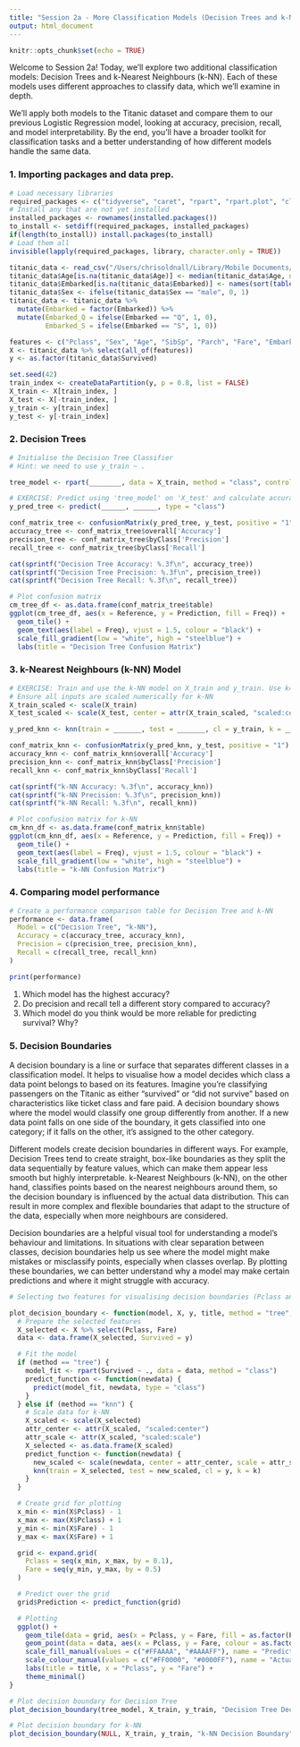 ```yaml
---
title: "Session 2a - More Classification Models (Decision Trees and k-NN)"
output: html_document
---
```


```r
knitr::opts_chunk$set(echo = TRUE)
```

Welcome to Session 2a! Today, we'll explore two additional classification models: Decision Trees and k-Nearest Neighbours (k-NN). Each of these models uses different approaches to classify data, which we’ll examine in depth.

We'll apply both models to the Titanic dataset and compare them to our previous Logistic Regression model, looking at accuracy, precision, recall, and model interpretability. By the end, you'll have a broader toolkit for classification tasks and a better understanding of how different models handle the same data.

### 1. Importing packages and data prep.

```r
# Load necessary libraries
required_packages <- c("tidyverse", "caret", "rpart", "rpart.plot", "class", "e1071", "mlbench")
# Install any that are not yet installed
installed_packages <- rownames(installed.packages())
to_install <- setdiff(required_packages, installed_packages)
if(length(to_install)) install.packages(to_install)
# Load them all
invisible(lapply(required_packages, library, character.only = TRUE))
```

```r
titanic_data <- read_csv("/Users/chrisoldnall/Library/Mobile Documents/com~apple~CloudDocs/Teaching/machine_learning_python/data/titanic_train.csv")
titanic_data$Age[is.na(titanic_data$Age)] <- median(titanic_data$Age, na.rm = TRUE)
titanic_data$Embarked[is.na(titanic_data$Embarked)] <- names(sort(table(titanic_data$Embarked), decreasing = TRUE))[1]
titanic_data$Sex <- ifelse(titanic_data$Sex == "male", 0, 1)
titanic_data <- titanic_data %>%
  mutate(Embarked = factor(Embarked)) %>%
  mutate(Embarked_Q = ifelse(Embarked == "Q", 1, 0),
         Embarked_S = ifelse(Embarked == "S", 1, 0))
```

```r
features <- c("Pclass", "Sex", "Age", "SibSp", "Parch", "Fare", "Embarked_Q", "Embarked_S")
X <- titanic_data %>% select(all_of(features))
y <- as.factor(titanic_data$Survived)
```

```r
set.seed(42)
train_index <- createDataPartition(y, p = 0.8, list = FALSE)
X_train <- X[train_index, ]
X_test <- X[-train_index, ]
y_train <- y[train_index]
y_test <- y[-train_index]
```

### 2. Decision Trees

```r
# Initialise the Decision Tree Classifier
# Hint: we need to use y_train ~ .

tree_model <- rpart(________, data = X_train, method = "class", control = rpart.control(cp = 0))
```

```r
# EXERCISE: Predict using 'tree_model' on 'X_test' and calculate accuracy, precision, and recall.
y_pred_tree <- predict(______, ______, type = "class")
```

```r
conf_matrix_tree <- confusionMatrix(y_pred_tree, y_test, positive = "1")
accuracy_tree <- conf_matrix_tree$overall['Accuracy']
precision_tree <- conf_matrix_tree$byClass['Precision']
recall_tree <- conf_matrix_tree$byClass['Recall']

cat(sprintf("Decision Tree Accuracy: %.3f\n", accuracy_tree))
cat(sprintf("Decision Tree Precision: %.3f\n", precision_tree))
cat(sprintf("Decision Tree Recall: %.3f\n", recall_tree))
```

```r
# Plot confusion matrix
cm_tree_df <- as.data.frame(conf_matrix_tree$table)
ggplot(cm_tree_df, aes(x = Reference, y = Prediction, fill = Freq)) +
  geom_tile() +
  geom_text(aes(label = Freq), vjust = 1.5, colour = "black") +
  scale_fill_gradient(low = "white", high = "steelblue") +
  labs(title = "Decision Tree Confusion Matrix")
```

### 3. k-Nearest Neighbours (k-NN) Model

```r

# EXERCISE: Train and use the k-NN model on X_train and y_train. Use k=5.
# Ensure all inputs are scaled numerically for k-NN
X_train_scaled <- scale(X_train)
X_test_scaled <- scale(X_test, center = attr(X_train_scaled, "scaled:center"), scale = attr(X_train_scaled, "scaled:scale"))

y_pred_knn <- knn(train = _______, test = _______, cl = y_train, k = ____)

conf_matrix_knn <- confusionMatrix(y_pred_knn, y_test, positive = "1")
accuracy_knn <- conf_matrix_knn$overall['Accuracy']
precision_knn <- conf_matrix_knn$byClass['Precision']
recall_knn <- conf_matrix_knn$byClass['Recall']

cat(sprintf("k-NN Accuracy: %.3f\n", accuracy_knn))
cat(sprintf("k-NN Precision: %.3f\n", precision_knn))
cat(sprintf("k-NN Recall: %.3f\n", recall_knn))
```

```r
# Plot confusion matrix for k-NN
cm_knn_df <- as.data.frame(conf_matrix_knn$table)
ggplot(cm_knn_df, aes(x = Reference, y = Prediction, fill = Freq)) +
  geom_tile() +
  geom_text(aes(label = Freq), vjust = 1.5, colour = "black") +
  scale_fill_gradient(low = "white", high = "steelblue") +
  labs(title = "k-NN Confusion Matrix")
```

### 4. Comparing model performance

```r
# Create a performance comparison table for Decision Tree and k-NN
performance <- data.frame(
  Model = c("Decision Tree", "k-NN"),
  Accuracy = c(accuracy_tree, accuracy_knn),
  Precision = c(precision_tree, precision_knn),
  Recall = c(recall_tree, recall_knn)
)

print(performance)
```


1. Which model has the highest accuracy? 
2. Do precision and recall tell a different story compared to accuracy?
3. Which model do you think would be more reliable for predicting survival? Why?

### 5. Decision Boundaries

A decision boundary is a line or surface that separates different classes in a classification model. It helps to visualise how a model decides which class a data point belongs to based on its features. Imagine you're classifying passengers on the Titanic as either “survived” or “did not survive” based on characteristics like ticket class and fare paid. A decision boundary shows where the model would classify one group differently from another. If a new data point falls on one side of the boundary, it gets classified into one category; if it falls on the other, it's assigned to the other category.

Different models create decision boundaries in different ways. For example, Decision Trees tend to create straight, box-like boundaries as they split the data sequentially by feature values, which can make them appear less smooth but highly interpretable. k-Nearest Neighbours (k-NN), on the other hand, classifies points based on the nearest neighbours around them, so the decision boundary is influenced by the actual data distribution. This can result in more complex and flexible boundaries that adapt to the structure of the data, especially when more neighbours are considered.

Decision boundaries are a helpful visual tool for understanding a model's behaviour and limitations. In situations with clear separation between classes, decision boundaries help us see where the model might make mistakes or misclassify points, especially when classes overlap. By plotting these boundaries, we can better understand why a model may make certain predictions and where it might struggle with accuracy.

```r
# Selecting two features for visualising decision boundaries (Pclass and Fare)

plot_decision_boundary <- function(model, X, y, title, method = "tree", k = 5) {
  # Prepare the selected features
  X_selected <- X %>% select(Pclass, Fare)
  data <- data.frame(X_selected, Survived = y)

  # Fit the model
  if (method == "tree") {
    model_fit <- rpart(Survived ~ ., data = data, method = "class")
    predict_function <- function(newdata) {
      predict(model_fit, newdata, type = "class")
    }
  } else if (method == "knn") {
    # Scale data for k-NN
    X_scaled <- scale(X_selected)
    attr_center <- attr(X_scaled, "scaled:center")
    attr_scale <- attr(X_scaled, "scaled:scale")
    X_selected <- as.data.frame(X_scaled)
    predict_function <- function(newdata) {
      new_scaled <- scale(newdata, center = attr_center, scale = attr_scale)
      knn(train = X_selected, test = new_scaled, cl = y, k = k)
    }
  }

  # Create grid for plotting
  x_min <- min(X$Pclass) - 1
  x_max <- max(X$Pclass) + 1
  y_min <- min(X$Fare) - 1
  y_max <- max(X$Fare) + 1

  grid <- expand.grid(
    Pclass = seq(x_min, x_max, by = 0.1),
    Fare = seq(y_min, y_max, by = 0.5)
  )

  # Predict over the grid
  grid$Prediction <- predict_function(grid)

  # Plotting
  ggplot() +
    geom_tile(data = grid, aes(x = Pclass, y = Fare, fill = as.factor(Prediction)), alpha = 0.3) +
    geom_point(data = data, aes(x = Pclass, y = Fare, colour = as.factor(Survived)), size = 2) +
    scale_fill_manual(values = c("#FFAAAA", "#AAAAFF"), name = "Prediction") +
    scale_colour_manual(values = c("#FF0000", "#0000FF"), name = "Actual") +
    labs(title = title, x = "Pclass", y = "Fare") +
    theme_minimal()
}

# Plot decision boundary for Decision Tree
plot_decision_boundary(tree_model, X_train, y_train, "Decision Tree Decision Boundary", method = "tree")

# Plot decision boundary for k-NN
plot_decision_boundary(NULL, X_train, y_train, "k-NN Decision Boundary", method = "knn", k = 5)
```